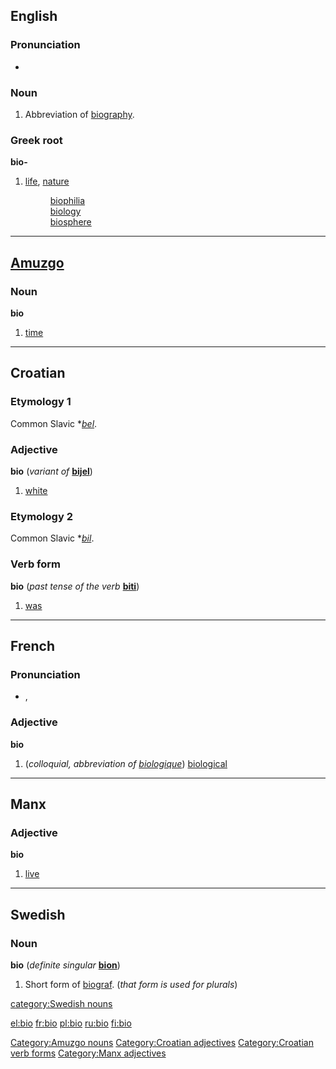 {{see|bio-}}
==English==

===Pronunciation===
*{{rhymes|aɪəʊ}}

===Noun===
{{en-noun}}

# {{colloquial}} Abbreviation of [[biography]].

===Greek root===
'''bio-'''
#[[life]], [[nature]]
#:[[biophilia]]
#:[[biology]]
#:[[biosphere]]

----

==[[Amuzgo]]==

===Noun===
'''bio'''

# [[time]]

[[Category:Amuzgo nouns]]

----

==Croatian==

===Etymology 1===
Common Slavic *''[[bel]]''.

===Adjective===
'''bio''' (''variant of'' '''[[bijel]]''')

# [[white]]

===Etymology 2===
Common Slavic *''[[bil]]''.

===Verb form===
'''bio''' (''past tense of the verb'' '''[[biti]]''')

#[[was]]

[[Category:Croatian adjectives]]
[[Category:Croatian verb forms]]

----

==French==

===Pronunciation===
*{{IPA|/be.i.ɔ/}}, {{SAMPA|/be.i.O/}}

===Adjective===
{{fr-infl-adj|sm=bio|sf=bio|pm=bio|pf=bio|smp=be.i.ɔ|sfp=be.i.ɔ|pmp=be.i.ɔ|pfp=be.i.ɔ}}
'''bio'''

#(''colloquial, abbreviation of [[biologique]]'') [[biological]]

----

==Manx==

===Adjective===
'''bio'''

#[[live]]

[[Category:Manx adjectives]]

----

==Swedish==

===Noun===
'''bio''' {{c}} (''definite singular'' '''[[bion]]''')

# Short form of [[biograf]]. (''that form is used for plurals'')

[[category:Swedish nouns]]

[[el:bio]]
[[fr:bio]]
[[pl:bio]]
[[ru:bio]]
[[fi:bio]]